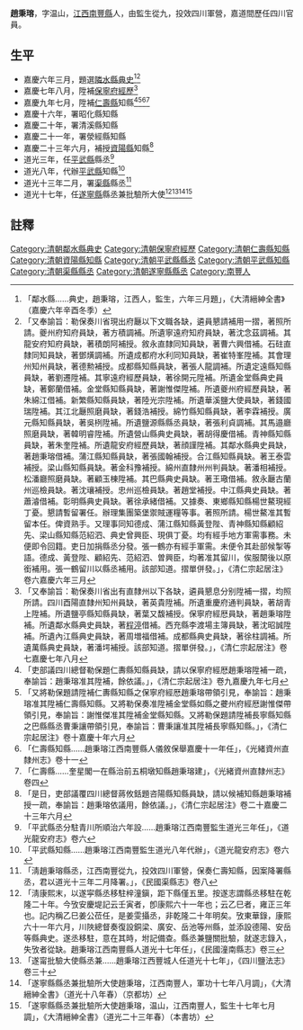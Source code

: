 {{vfd|沒有足夠的可靠資料來源能夠讓這個條目符合[[Wikipedia:關注度|Wikipedia:關注度]]中的標準|date=2022/06/27}}
{{明清人物信息框
| 姓名 =趙秉瑢
| 最高職務 = [[四川|四川]][[隣水縣|隣水縣]][[典史|典史]]
| 國家 = 大清
| 籍貫 = [[江西|江西]][[南豐縣|南豐縣]]
| 字號 = 字温山
| 出生日期 = ？年？月？日
| 逝世日期 = ？年？月？日
| 墓葬 = 
| 配偶 =  
| 親屬 = 曾祖、祖、父，母
| 出身 =監生 
| 著作 =  
*
}}
'''趙秉瑢'''{{BD|？年||？年||}}，字温山，[[江西|江西]][[南豐縣|南豐縣]]人，由監生從九，投效四川軍營，嘉道間歷任四川官員。
== 生平 ==
* 嘉慶六年三月，題選[[隣水縣|隣水縣]][[典史|典史]]<ref>「鄰水縣……典史，趙秉瑢，江西人，監生，六年三月題」，《大清縉紳全書》（嘉慶六年辛酉冬季）</ref><ref>「又奉諭旨：勒保奏川省現出府㕔以下文職各缺，遴員懇請補用一摺，著照所請。夔州府知府員缺，著方積調補。所遺寧遠府知府員缺，著沈念茲調補。其龍安府知府員缺，著積朗阿補授。敘永直隸同知員缺，著曹六興借補。石砫直隸同知員缺，著鄧熿調補。所遺成都府水利同知員缺，著崔特峯陞補。其會理州知州員缺，著德勲補授。成都縣知縣員缺，著張人龍調補。所遺定遠縣知縣員缺，著劉遷陞補。其寧遠府經歷員缺，著徐開元陞補。所遺金堂縣典史員缺，著鄭蘭借補。金堂縣知縣員缺，著謝惟傑陞補。所遺夔州府經歷員缺，著朱綿江借補。新繁縣知縣員缺，著陸光宗陞補。所遺華溪鹽大使員缺，著錢國瑞陞補。其江北㕔照磨員缺，著錢浩補授。綿竹縣知縣員缺，著李霖補授。廣元縣知縣員缺，著吳栵陞補。所遺鹽源縣縣丞員缺，著張利貞調補。其馬邉廳照磨員缺，著韓明睿陞補。所遺營山縣典史員缺，著胡得慶借補。青神縣知縣員缺，著朱奎陞補。所遺龍安府經歷員缺，著顔謹陞補。其鄰水縣典史員缺，著趙秉瑢借補。蒲江縣知縣員缺，著張國翰補授。合江縣知縣員缺。著王泰雲補授。梁山縣知縣員缺。著金科豫補授。綿州直隸州州判員缺。著潘相補授。松潘廳照磨員缺。著顧玉棟陞補。其巴縣典史員缺。著王璥借補。敘永㕔古蘭州巡檢員缺。著沈瓖補授。忠州巡檢員缺。著趙堂補授。中江縣典史員缺。著蕭濬借補。彰明縣典史員缺。著徐承緒借補。又據奏、東鄉縣知縣楊世鰲現經丁憂。懇請暫留署任。辦理集團築堡禦賊運糧等事。著照所請。楊世鰲准其暫留本任。俾資熟手。又理事同知德成、蒲江縣知縣黃登陛、青神縣知縣顧紹先、梁山縣知縣范紹泗、典史曾興臣、現俱丁憂。均有經手地方軍需事務。未便即令回籍。吏日加捐縣丞分發。張一鶴亦有經手軍需。未便令其赴部候掣等語。德成、黃登陛、顧紹先、范紹泗、曽興臣，均著准其留川，俟服闋後以原銜補用。張一鶴留川以縣丞補用。該部知道。摺單併發。」，《清仁宗起居注》卷六嘉慶六年三月</ref>
* 嘉慶七年八月，陞補[[保寧府|保寧府]][[經歷_(官職)|經歷]]<ref>「又奉諭旨：勒保奏川省出有直隸州以下各缺，遴員懇息分别陞補一摺，均照所請。四川酉陽直隸州知州員缺，著英貴陞補。所遺重慶府通判員缺，著胡青上陞補。所遺鹽亭縣知縣員缺，著葉又馥補授。保寧府經厯員缺，著趙秉瑢陞補。所遺鄰水縣典史員缺，著[[程渟|程渟]]借補。西充縣李渡場主簿員缺，著沈昭誠陞補。所遺內江縣典史員缺，著周増福借補。成都縣典史員缺，著徐柱調補。所遺萬縣典史員缺，著潘堮補授。該部知道。摺單併發。」，《清仁宗起居注》卷七嘉慶七年八月</ref>
* 嘉慶九年七月，陞補[[仁壽縣|仁壽縣]]知縣<ref>「吏部議四川總督勒保題仁夀縣知縣員缺，請以保寧府經厯趙秉瑢陞補一疏，奉諭旨：趙秉瑢准其陞補，餘依議。」，《清仁宗起居注》卷九嘉慶九年七月</ref><ref>「又將勒保題請陞補仁夀縣知縣之保寧府經厯趙秉瑢帶領引見，奉諭旨：趙秉瑢准其陞補仁壽縣知縣。又將勒保奏准陞補金堂縣如縣之虁州府經厯謝惟傑帶領引見，奉諭旨：謝惟傑准其陞補金堂縣知縣。又將勒保題請陞補長寧縣知縣之巴縣縣丞曹秉讓帶領引見，奉諭旨：曹秉讓准其陞補長寧縣知縣。」，《清仁宗起居注》卷十嘉慶十年六月</ref><ref>「仁壽縣知縣……趙秉瑢江西南豐縣人儀敘保舉嘉慶十一年任」，《光緒資州直隸州志》卷十一</ref><ref>「仁壽縣……奎星閣一在縣治前五桐墩知縣趙秉瑢建」，《光緒資州直隸州志》卷四</ref>
* 嘉慶十六年，署昭化縣知縣
* 嘉慶二十年，署清溪縣知縣
* 嘉慶二十一年，署滎經縣知縣
* 嘉慶二十三年六月，補授[[資陽縣|資陽縣]]知縣<ref>「是日，吏部議覆四川總督蔣攸銛題咨陽縣知縣員缺，請以候補知縣趙秉瑢補授一疏，奉諭旨：趙秉瑢依議用，餘依議。」，《清仁宗起居注》卷二十嘉慶二十三年六月</ref>
* 道光三年，任[[平武縣|平武縣]]縣丞<ref>「平武縣丞分駐青川所順治六年設……趙秉瑢江西南豐監生道光三年任」，《道光龍安府志》卷六</ref>
* 道光八年，代辦[[平武縣|平武縣]]知縣<ref>「平武縣知縣……趙秉瑢江西南豐監生道光八年代辦」，《道光龍安府志》卷六</ref>
* 道光十三年二月，署[[渠縣|渠縣]]縣丞<ref>「淸趙秉瑢縣丞，江西南豐從九，投效四川軍營，保奏仁壽知縣，因案降署縣丞，君以道光十三年二月降署。」，《民國渠縣志》卷八</ref>
* 道光十七年，任[[遂寧縣|遂寧縣]]縣丞兼批驗所大使<ref>「淸康熙末，以遂寜縣丞移駐梓潼鎭，距下縣僅五里。按遂志謂縣丞移駐在乾隆二十年。今攷安慶堤記云壬寅者，卽康熙六十一年也；云乙巳者，雍正三年也。記内稱乙巳姜公莅任，是姜雯攝丞，非乾隆二十年明矣。攷東華錄，康熙六十一年六月，川陜總督奏復設銅梁、廣安、岳池等州縣，並添設德陽、安岳等縣典史。遂丞移駐，意在其時，坿記備查。縣丞兼鹽關批驗，就遂志錄入，失攷者從缺。趙秉瑢江西南豐縣人道光十七年任」，《民國潼南縣志》卷三</ref><ref>「遂甯批驗大使縣丞兼……趙秉瑢江西豐城人任道光十七年」，《四川鹽法志》卷三十</ref><ref>「遂寧縣縣丞兼批驗所大使趙秉瑢，江西南豐人，軍功十七年八月調」，《大清縉紳全書》（道光十八年春）（京都坊）</ref><ref>「遂寧縣縣丞兼批驗所大使趙秉瑢，温山，江西南豐人，監生十七年七月調」，《大清縉紳全書》（道光二十三年春）（本書坊）</ref>

==註釋==
{{reflist}}
[[Category:清朝鄰水縣典史|Category:清朝鄰水縣典史]]
[[Category:清朝保寧府經歷|Category:清朝保寧府經歷]]
[[Category:清朝仁壽縣知縣|Category:清朝仁壽縣知縣]]
[[Category:清朝資陽縣知縣|Category:清朝資陽縣知縣]]
[[Category:清朝平武縣縣丞|Category:清朝平武縣縣丞]]
[[Category:清朝平武縣知縣|Category:清朝平武縣知縣]]
[[Category:清朝渠縣縣丞|Category:清朝渠縣縣丞]]
[[Category:清朝遂寧縣縣丞|Category:清朝遂寧縣縣丞]]
[[Category:南豐人|Category:南豐人]]